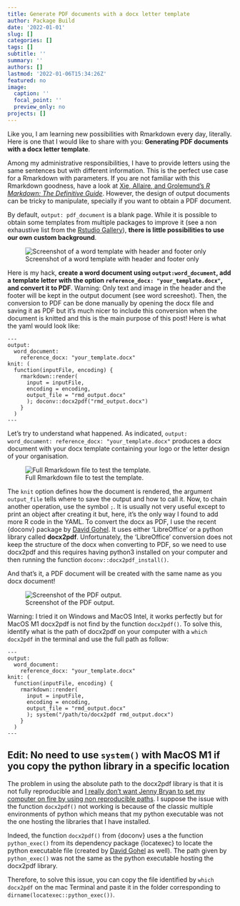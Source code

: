 ```yaml
---
title: Generate PDF documents with a docx letter template
author: Package Build
date: '2022-01-01'
slug: []
categories: []
tags: []
subtitle: ''
summary: ''
authors: []
lastmod: '2022-01-06T15:34:26Z'
featured: no
image:
  caption: ''
  focal_point: ''
  preview_only: no
projects: []
---
```


Like you, I am learning new possibilities with Rmarkdown every day, literally. Here is one that I would like to share with you: **Generating PDF documents with a docx letter template**. 

Among my administrative responsibilities, I have to provide letters using the same sentences but with different information. This is the perfect use case for a Rmarkdown with parameters. If you are not familiar with this Rmarkdown goodness, have a look at [Xie, Allaire, and Grolemund's *R Markdown: The Definitive Guide*](https://bookdown.org/yihui/rmarkdown/params-knit.html). However, the design of output documents can be tricky to manipulate, specially if you want to obtain a PDF document. 

By default, `output: pdf_document` is a blank page. While it is possible to obtain some templates from multiple packages to improve it (see a non exhaustive list from the [Rstudio Gallery](https://rmarkdown.rstudio.com/gallery.html)), **there is little possibilities to use our own custom background**.

![Screenshot of a word template with header and footer only](images/docx2pdf_template.png)

Here is my hack, **create a word document using `output:word_document`, add a template letter with the option `reference_docx: "your_template.docx"`, and convert it to PDF**. Warning: Only text and image in the header and the footer will be kept in the output document (see word screeshot). Then, the conversion to PDF can be done manually by opening the docx file and saving it as PDF but it's much nicer to include this conversion when the document is knitted and this is the main purpose of this post! Here is what the yaml would look like: 

```
---
output:
  word_document:
    reference_docx: "your_template.docx"
knit: (
  function(inputFile, encoding) {
    rmarkdown::render(
      input = inputFile,
      encoding = encoding,
      output_file = "rmd_output.docx"
      ); doconv::docx2pdf("rmd_output.docx")
    }
  )
---
```

Let's try to understand what happened. As indicated, `output: word_document: reference_docx: "your_template.docx"` produces a docx document with your docx template containing your logo or the letter design of your organisation.

![Full Rmarkdown file to test the template.](images/docx2pdf_rmd.png)

The `knit` option defines how the document is rendered, the argument `output_file` tells where to save the output and how to call it. Now, to chain another operation, use the symbol `;`. It is usually not very useful except to print an object after creating it but, here, it's the only way I found to add more R code in the YAML. To convert the docx as PDF, I use the recent {doconv} package by [David Gohel](https://github.com/ardata-fr/doconv). It uses either ‘LibreOffice’ or a python library called **docx2pdf**. Unfortunately, the ‘LibreOffice’ conversion does not keep the structure of the docx when converting to PDF, so we need to use docx2pdf and this requires having python3 installed on your computer and then running the function `doconv::docx2pdf_install()`.

And that's it, a PDF document will be created with the same name as you docx document!

![Screenshot of the PDF output.](images/docx2pdf_pdf.png)

Warning: I tried it on Windows and MacOS Intel, it works perfectly but for MacOS M1 docx2pdf is not find by the function `docx2pdf()`. To solve this, identify what is the path of docx2pdf on your computer with a `which docx2pdf` in the terminal and use the full path as follow:


```
---
output:
  word_document:
    reference_docx: "your_template.docx"
knit: (
  function(inputFile, encoding) {
    rmarkdown::render(
      input = inputFile,
      encoding = encoding,
      output_file = "rmd_output.docx"
      ); system("/path/to/docx2pdf rmd_output.docx")
    }
  )
---
```

## Edit: No need to use `system()` with MacOS M1 if you copy the python library in a specific location

The problem in using the absolute path to the docx2pdf library is that it is not fully reproducible and [I really don't want Jenny Bryan to set my computer on fire by using non reproducible paths](https://www.tidyverse.org/blog/2017/12/workflow-vs-script/). I suppose the issue with the function `docx2pdf()` not working is because of the classic multiple environments of python which means that my python executable was not the one hosting the libraries that I have installed.

Indeed, the function `docx2pdf()` from {doconv} uses a the function `python_exec()` from its dependency package {locatexec} to locate the python executable file (created by [David Gohel](https://github.com/ardata-fr/locatexec) as well). The path given by `python_exec()` was not the same as the python executable hosting the docx2pdf library.

Therefore, to solve this issue, you can copy the file identified by `which docx2pdf` on the mac Terminal and paste it in the  folder corresponding to `dirname(locatexec::python_exec())`.